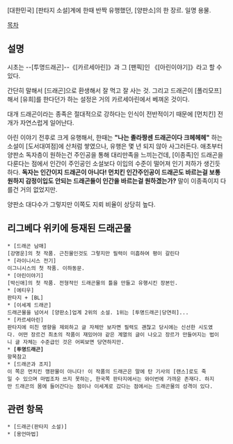 [대한민국] [판타지 소설]계에 한때 반짝 유행했던, [양판소]의 한 장르. 일명 용물.

[[목차]]
== 설명 ==
시초는 --[투명드래곤]--《[카르세아린]》과 그 [팬픽]인 《[아린이야기]》라고 할 수 있다.

간단히 말해서 [드래곤]으로 환생해서 잘 먹고 잘 사는 것. 그리고 드래곤이 [폴리모프]해서 [유희]를 한다던가 하는 설정은 거의 카르세아린에서 베껴온 것이다.

대개 드래곤이라는 종족은 절대적으로 강하다는 인식이 전반적이기 때문에 [먼치킨] 전개가 자연스럽게 일어난다.

아린 이야기 전후로 크게 유행해서, 한때는 '''"나는 졸라짱센 드래곤이다 크헤헤헤"''' 하는 소설이 [도서대여점]에 산처럼 쌓였으나, 유행은 몇 년 되지 않아 사그러든다. 애초부터 양판소 독자층이 원하는건 주인공을 통해 대리만족을 느끼는건데, [이종족]인 드래곤을 다룬다는 점에서 인간이 주인공인 소설보다 이입의 수준이 떨어져 인기 저하가 생긴듯 하다. '''독자는 인간이지 드래곤이 아니다! 먼치킨 인간주인공이 드래곤도 바르는걸 보통 원하지 감정이입도 안되는 드래곤들이 인간을 바르는걸 원하겠는가?'''  말이 이종족이지 다를건 거의 없었지만.

양판소 대다수가 그렇지만 이쪽도 지뢰 비율이 상당히 높다.

== 리그베다 위키에 등재된 드래곤물 ==
 * [드래곤 남매]
 [강명운]의 첫 작품. 근친물인것도 그렇지만 필력이 미흡하여 평이 갈린다
 * [라이니시스 전기]
 이그니시스의 첫 작품. 이하동문.
 * [아린이야기]
 [박신애]의 첫 작품. 전형적인 드래곤물의 틀을 만들고 유행시킨 장본인.
 * [에티우]
 판타지 + [BL]
 * [이세계 드래곤]
 드래곤물을 넘어서 [양판소]업계 2위의 소설. 1위는 [투명드래곤|당연히]...
 * [카르세아린]
 판타지에 미친 영향을 제외하고 글 자체만 보자면 필력도 괜찮고 당시에는 신선한 시도였다. 어떤 장르건 최초의 작품이 재밌어야 같은 계열의 글이 나오고 장르가 만들어지는 법이니 글 자체는 수준급인 것은 어찌보면 당연하지만.
 * '''[투명드래곤]'''
 항목참고
 * [드래곤과 조지]
 이 쪽은 먼치킨 깽판물이 아니다! 이 작품의 드래곤은 말에 탄 기사의 [랜스]로도 죽일 수 있으며 마법조차 쓰지 못하는, 한국쪽 판타지에서는 와이번에 가까운 존재다. 하지만 드래곤의 몸에 들어간다는 점이나 이세계로 갔다는 점에서는 드래곤물의 성격이 있다.

== 관련 항목 ==
 * [드래곤(판타지 소설)]
 * [용언마법]
